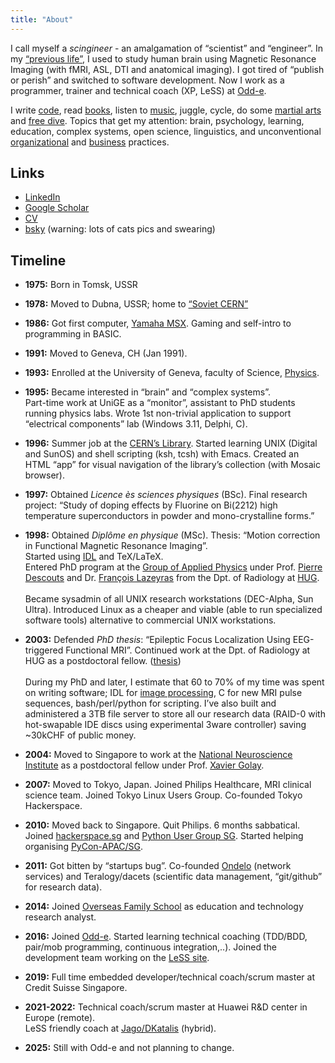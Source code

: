 ```yaml
---
title: "About"
---
```


I call myself a *scingineer* - an amalgamation of "scientist" and "engineer". In my ["previous life"](https://www.researchgate.net/profile/Ivan-Zimine), I used to study human brain using Magnetic Resonance Imaging (with fMRI, ASL, DTI and anatomical imaging). I got tired of "publish or perish" and switched to software development. Now I work as a programmer, trainer and technical coach (XP, LeSS) at [Odd-e](https://odd-e.com).

I write [code](https://github.com/vanzaj), read [books](https://www.librarything.com/catalog/vanzaj), listen to [music](https://open.spotify.com/user/1182446969?si=a4c839ac02704397), juggle, cycle, do some [martial arts](https://en.wikipedia.org/wiki/Baguazhang) and [free dive](https://zenfreediving.org). Topics that get my attention: brain, psychology, learning, education, complex systems, open science, linguistics, and unconventional [organizational](https://www.corporate-rebels.com/) and [business](https://www.humanocracy.com/) practices. 

## Links

- [LinkedIn](https://www.linkedin.com/in/ivanzimine/)
- [Google Scholar](https://scholar.google.com/citations?user=Xq7f6loAAAAJ)
- [CV](assets/cv_ivz.pdf)
- [bsky](https://bsky.app/profile/vanzaj.bsky.social) (warning: lots of cats pics and swearing)

## Timeline

- **1975:** Born in Tomsk, USSR

- **1978:** Moved to Dubna, USSR; home to ["Soviet CERN"](https://www.jinr.ru/main-en/)

- **1986:** Got first computer, [Yamaha MSX](https://en.wikipedia.org/wiki/MSX). Gaming and self-intro to programming in BASIC.

- **1991:** Moved to Geneva, CH (Jan 1991).

- **1993:** Enrolled at the University of Geneva, faculty of Science, [Physics](https://www.unige.ch/sciences/physique/physics-section/section/).

- **1995:**  Became interested in "brain" and "complex systems".
<br />
Part-time work at UniGE as a "monitor", assistant to PhD students running physics labs. Wrote 1st non-trivial application to support "electrical components" lab (Windows 3.11, Delphi, C).  

- **1996:** Summer job at the [CERN's Library](https://catalogue.library.cern/). Started learning UNIX (Digital and SunOS) and shell scripting (ksh, tcsh) with Emacs. Created an HTML "app" for visual navigation of the library's collection (with Mosaic browser).

- **1997:** Obtained *Licence ès sciences physiques* (BSc). Final research project: "Study of doping effects by Fluorine on Bi(2212) high temperature superconductors in powder and mono-crystalline forms."

- **1998:** Obtained *Diplôme en physique* (MSc). Thesis: "Motion correction in Functional Magnetic Resonance Imaging".
<br />
Started using [IDL](https://en.wikipedia.org/wiki/IDL_(programming_language)) and TeX/LaTeX.
<br />
Entered PhD program at the [Group of Applied Physics](https://web.archive.org/web/20031008212325/http://www.unige.ch/gap-b/welcome.html) under Prof. [Pierre Descouts](https://scholargps.com/scholars/29557804716750/pierre-descouts) and Dr. [François Lazeyras](https://scholar.google.com/citations?user=e1sM6ccAAAAJ) from the Dpt. of Radiology at [HUG](https://www.hug.ch/en/radiology).   
<br />
Became sysadmin of all UNIX research workstations (DEC-Alpha, Sun Ultra). Introduced Linux as a cheaper and viable (able to run specialized software tools) alternative to commercial UNIX workstations.

- **2003:** Defended *PhD thesis*: "Epileptic Focus Localization Using EEG-triggered Functional MRI". Continued work at the Dpt. of Radiology at HUG as a postdoctoral fellow. ([thesis](assets/iz_th3441.pdf))  
<br />
During my PhD and later, I estimate that 60 to 70% of my time was spent on writing software; IDL for [image processing](https://github.com/vanzaj/mri_idl), C for new MRI pulse sequences, bash/perl/python for scripting. I've also built and administered a 3TB file server to store all our research data (RAID-0 with hot-swapable IDE discs using experimental 3ware controller) saving ~30kCHF of public money.

- **2004:** Moved to Singapore to work at the [National Neuroscience Institute](https://www.nni.com.sg/) as a postdoctoral fellow under Prof. [Xavier Golay](https://scholar.google.com/citations?user=TsqRcDwAAAAJ).

- **2007:** Moved to Tokyo, Japan. Joined Philips Healthcare, MRI clinical science team. Joined Tokyo Linux Users Group. Co-founded Tokyo Hackerspace.

- **2010:** Moved back to Singapore. Quit Philips. 6 months sabbatical. Joined [hackerspace.sg](https://hackerspace.sg) and [Python User Group SG](https://pugs.org.sg/). Started helping organising [PyCon-APAC/SG](https://pycon.sg).

- **2011:** Got bitten by "startups bug". Co-founded [Ondelo](https://ondelo.com/) (network services) and Teralogy/dacets (scientific data management, "git/github" for research data).

- **2014:** Joined [Overseas Family School](https://ofs.edu.sg/) as education and technology research analyst.

- **2016:** Joined [Odd-e](https://odd-e.com). Started learning technical coaching (TDD/BDD, pair/mob programming, continuous integration,..). Joined the development team working on the [LeSS site](https://less.works).

- **2019:** Full time embedded developer/technical coach/scrum master at Credit Suisse Singapore.

- **2021-2022:** Technical coach/scrum master at Huawei R&D center in Europe (remote).
<br />
LeSS friendly coach at [Jago/DKatalis](https://www.dkatalis.com/) (hybrid).
- **2025:** Still with Odd-e and not planning to change.
<br />

